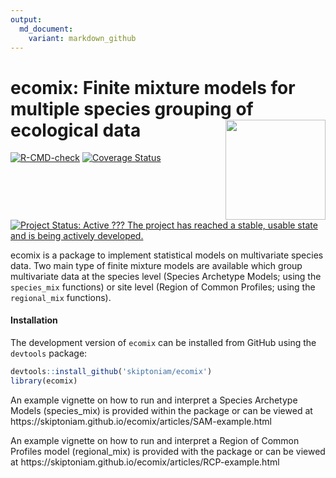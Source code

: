 ```yaml
---
output:
  md_document:
    variant: markdown_github
---
```

# ecomix: Finite mixture models for multiple species grouping of ecological data <img src="man/figures/logo.png" align="right" alt="" width="160" />

<!-- badges: start -->
[![R-CMD-check](https://github.com/skiptoniam/ecomix/workflows/R-CMD-check/badge.svg)](https://github.com/skiptoniam/ecomix/actions)
[![Coverage Status](https://codecov.io/github/skiptoniam/ecomix/coverage.svg?branch=master)](https://codecov.io/github/skiptoniam/ecomix?branch=master)
[![Project Status: Active ??? The project has reached a stable, usable state and is being actively developed.](https://www.repostatus.org/badges/latest/active.svg)](https://www.repostatus.org/#active)
<!-- badges: end -->

ecomix is a package to implement statistical models on multivariate species data. Two main type of finite mixture models are available which group multivariate data at the species level (Species Archetype Models; using the `species_mix` functions) or site level (Region of Common Profiles; using the `regional_mix` functions). 

#### Installation

<!-- `ecomix` version 1.0.0 can be install from cran using `install.package("ecomix")`. -->

The development version of `ecomix` can be installed from GitHub using the `devtools` package: 

```r
devtools::install_github('skiptoniam/ecomix')
library(ecomix)
```

An example vignette on how to run and interpret a Species Archetype Models (species_mix) is provided within the package or can be viewed at https://skiptoniam.github.io/ecomix/articles/SAM-example.html

An example vignette on how to run and interpret a Region of Common Profiles model (regional_mix) is provided with the package or can be viewed at https://skiptoniam.github.io/ecomix/articles/RCP-example.html

